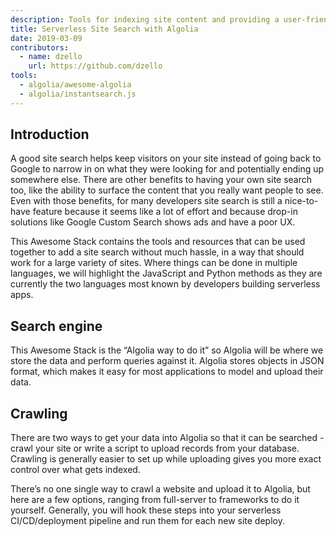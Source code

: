 ```yaml
---
description: Tools for indexing site content and providing a user-friendly search interface, no servers required.
title: Serverless Site Search with Algolia
date: 2019-03-09
contributors:
  - name: dzello
    url: https://github.com/dzello
tools:
  - algolia/awesome-algolia
  - algolia/instantsearch.js
---
```


## Introduction

A good site search helps keep visitors on your site instead of going back to Google to narrow in on what they were looking for and potentially ending up somewhere else. There are other benefits to having your own site search too, like the ability to surface the content that you really want people to see. Even with those benefits, for many developers site search is still a nice-to-have feature because it seems like a lot of effort and because drop-in solutions like Google Custom Search shows ads and have a poor UX.

This Awesome Stack contains the tools and resources that can be used together to add a site search without much hassle, in a way that should work for a large variety of sites. Where things can be done in multiple languages, we will highlight the JavaScript and Python methods as they are currently the two languages most known by developers building serverless apps.

## Search engine

This Awesome Stack is the “Algolia way to do it” so Algolia will be where we store the data and perform queries against it. Algolia stores objects in JSON format, which makes it easy for most applications to model and upload their data.

<Category>
  <Tool name="algolia/awesome-algolia" {...props}></Tool>
  <Tool name="algolia/instantsearch.js" {...props}></Tool>
</Category>

## Crawling

There are two ways to get your data into Algolia so that it can be searched - crawl your site or write a script to upload records from your database. Crawling is generally easier to set up while uploading gives you more exact control over what gets indexed.

There’s no one single way to crawl a website and upload it to Algolia, but here are a few options, ranging from full-server to frameworks to do it yourself. Generally, you will hook these steps into your serverless CI/CD/deployment pipeline and run them for each new site deploy.
